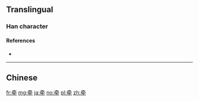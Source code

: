 {{also|牽}}

==Translingual==

===Han character===
{{Han char|rn=93|rad=牛|as=05|sn=9|four=|canj=KBHQ|ids=⿳大冖牛}}

====References====
* {{Han ref|kx=0700.061|hdz=31806.150|uh=7275|ud=29301}}

----

==Chinese==
{{zh-see|牽}}

[[fr:牵]]
[[mg:牵]]
[[ja:牵]]
[[no:牵]]
[[pl:牵]]
[[zh:牵]]